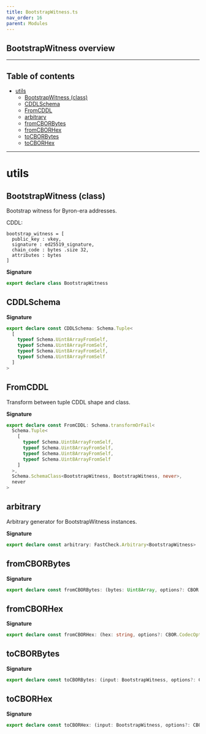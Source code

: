 ```yaml
---
title: BootstrapWitness.ts
nav_order: 16
parent: Modules
---
```


## BootstrapWitness overview

---

<h2 className="text-delta">Table of contents</h2>

- [utils](#utils)
  - [BootstrapWitness (class)](#bootstrapwitness-class)
  - [CDDLSchema](#cddlschema)
  - [FromCDDL](#fromcddl)
  - [arbitrary](#arbitrary)
  - [fromCBORBytes](#fromcborbytes)
  - [fromCBORHex](#fromcborhex)
  - [toCBORBytes](#tocborbytes)
  - [toCBORHex](#tocborhex)

---

# utils

## BootstrapWitness (class)

Bootstrap witness for Byron-era addresses.

CDDL:

```
bootstrap_witness = [
  public_key : vkey,
  signature : ed25519_signature,
  chain_code : bytes .size 32,
  attributes : bytes
]
```

**Signature**

```ts
export declare class BootstrapWitness
```

## CDDLSchema

**Signature**

```ts
export declare const CDDLSchema: Schema.Tuple<
  [
    typeof Schema.Uint8ArrayFromSelf,
    typeof Schema.Uint8ArrayFromSelf,
    typeof Schema.Uint8ArrayFromSelf,
    typeof Schema.Uint8ArrayFromSelf
  ]
>
```

## FromCDDL

Transform between tuple CDDL shape and class.

**Signature**

```ts
export declare const FromCDDL: Schema.transformOrFail<
  Schema.Tuple<
    [
      typeof Schema.Uint8ArrayFromSelf,
      typeof Schema.Uint8ArrayFromSelf,
      typeof Schema.Uint8ArrayFromSelf,
      typeof Schema.Uint8ArrayFromSelf
    ]
  >,
  Schema.SchemaClass<BootstrapWitness, BootstrapWitness, never>,
  never
>
```

## arbitrary

Arbitrary generator for BootstrapWitness instances.

**Signature**

```ts
export declare const arbitrary: FastCheck.Arbitrary<BootstrapWitness>
```

## fromCBORBytes

**Signature**

```ts
export declare const fromCBORBytes: (bytes: Uint8Array, options?: CBOR.CodecOptions) => BootstrapWitness
```

## fromCBORHex

**Signature**

```ts
export declare const fromCBORHex: (hex: string, options?: CBOR.CodecOptions) => BootstrapWitness
```

## toCBORBytes

**Signature**

```ts
export declare const toCBORBytes: (input: BootstrapWitness, options?: CBOR.CodecOptions) => Uint8Array
```

## toCBORHex

**Signature**

```ts
export declare const toCBORHex: (input: BootstrapWitness, options?: CBOR.CodecOptions) => string
```
